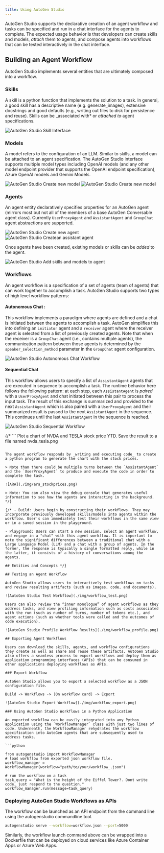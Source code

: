 ```yaml
---
title: Using AutoGen Studio
---
```


AutoGen Studio supports the declarative creation of an agent workflow and tasks can be specified and run in a chat interface for the agents to complete. The expected usage behavior is that developers can create skills and models, _attach_ them to agents, and compose agents into workflows that can be tested interactively in the chat interface.

## Building an Agent Workflow

AutoGen Studio implements several entities that are ultimately composed into a workflow.

### Skills

A skill is a python function that implements the solution to a task. In general, a good skill has a descriptive name (e.g. generate_images), extensive docstrings and good defaults (e.g., writing out files to disk for persistence and reuse). Skills can be \_associated with* or _attached to_ agent specifications.

![AutoGen Studio Skill Interface](./img/skill.png)

### Models

A model refers to the configuration of an LLM. Similar to skills, a model can be attached to an agent specification.
The AutoGen Studio interface supports multiple model types including OpenAI models (and any other model endpoint provider that supports the OpenAI endpoint specification), Azure OpenAI models and Gemini Models.

![AutoGen Studio Create new model](./img/model_new.png)
![AutoGen Studio Create new model](./img/model_openai.png)

### Agents

An agent entity declaratively specifies properties for an AutoGen agent (mirrors most but not all of the members of a base AutoGen Conversable agent class). Currently `UserProxyAgent` and `AssistantAgent` and `GroupChat` agent abstractions are supported.

![AutoGen Studio Create new agent](./img/agent_new.png)
![AutoGen Studio Createan assistant agent](./img/agent_groupchat.png)

Once agents have been created, existing models or skills can be _added_ to the agent.

![AutoGen Studio Add skills and models to agent](./img/agent_skillsmodel.png)

### Workflows

An agent workflow is a specification of a set of agents (team of agents) that can work together to accomplish a task. AutoGen Studio supports two types of high level workflow patterns:

#### Autonomous Chat :

This workflow implements a paradigm where agents are defined and a chat is initiated between the agents to accomplish a task. AutoGen simplifies this into defining an `initiator` agent and a `receiver` agent where the receiver agent is selected from a list of previously created agents. Note that when the receiver is a `GroupChat` agent (i.e., contains multiple agents), the communication pattern between those agents is determined by the `speaker_selection_method` parameter in the `GroupChat` agent configuration.

![AutoGen Studio Autonomous Chat Workflow](./img/workflow_chat.png)

#### Sequential Chat

This workflow allows users to specify a list of `AssistantAgent` agents that are executed in sequence to accomplish a task. The runtime behavior here follows the following pattern: at each step, each `AssistantAgent` is _paired_ with a `UserProxyAgent` and chat initiated between this pair to process the input task. The result of this exchange is summarized and provided to the next `AssistantAgent` which is also paired with a `UserProxyAgent` and their summarized result is passed to the next `AssistantAgent` in the sequence. This continues until the last `AssistantAgent` in the sequence is reached.

![AutoGen Studio Sequential Workflow](./img/workflow_sequential.png)

{/* ```
Plot a chart of NVDA and TESLA stock price YTD. Save the result to a file named nvda_tesla.png
```

The agent workflow responds by _writing and executing code_ to create a python program to generate the chart with the stock prices.

> Note than there could be multiple turns between the `AssistantAgent` and the `UserProxyAgent` to produce and execute the code in order to complete the task.

![ARA](./img/ara_stockprices.png)

> Note: You can also view the debug console that generates useful information to see how the agents are interacting in the background. */}

{/* - Build: Users begin by constructing their workflows. They may incorporate previously developed skills/models into agents within the workflow. User's can immediately test their workflows in the same view or in a saved session in the playground.

- Playground: Users can start a new session, select an agent workflow, and engage in a "chat" with this agent workflow. It is important to note the significant differences between a traditional chat with a Large Language Model (LLM) and a chat with a group of agents. In the former, the response is typically a single formatted reply, while in the latter, it consists of a history of conversations among the agents.

## Entities and Concepts */}

## Testing an Agent Workflow

AutoGen Studio allows users to interactively test workflows on tasks and review resulting artifacts (such as images, code, and documents).

![AutoGen Studio Test Workflow](./img/workflow_test.png)

Users can also review the “inner monologue” of agent workflows as they address tasks, and view profiling information such as costs associated with the run (such as number of turns, number of tokens etc.), and agent actions (such as whether tools were called and the outcomes of code execution).

![AutoGen Studio Profile Workflow Results](./img/workflow_profile.png)

## Exporting Agent Workflows

Users can download the skills, agents, and workflow configurations they create as well as share and reuse these artifacts. AutoGen Studio also offers a seamless process to export workflows and deploy them as application programming interfaces (APIs) that can be consumed in other applications deploying workflows as APIs.

### Export Workflow

AutoGen Studio allows you to export a selected workflow as a JSON configuration file.

Build -> Workflows -> (On workflow card) -> Export

![AutoGen Studio Export Workflow](./img/workflow_export.png)

### Using AutoGen Studio Workflows in a Python Application

An exported workflow can be easily integrated into any Python application using the `WorkflowManager` class with just two lines of code. Underneath, the WorkflowManager rehydrates the workflow specification into AutoGen agents that are subsequently used to address tasks.

```python

from autogenstudio import WorkflowManager
# load workflow from exported json workflow file.
workflow_manager = WorkflowManager(workflow="path/to/your/workflow_.json")

# run the workflow on a task
task_query = "What is the height of the Eiffel Tower?. Dont write code, just respond to the question."
workflow_manager.run(message=task_query)

```

### Deploying AutoGen Studio Workflows as APIs

The workflow can be launched as an API endpoint from the command line using the autogenstudio commandline tool.

```bash
autogenstudio serve --workflow=workflow.json --port=5000
```

Similarly, the workflow launch command above can be wrapped into a Dockerfile that can be deployed on cloud services like Azure Container Apps or Azure Web Apps.
